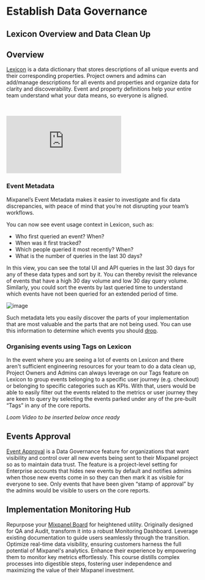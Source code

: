 # Establish Data Governance

## Lexicon Overview and Data Clean Up

## Overview

[Lexicon](/docs/data-governance/lexicon) is a data dictionary that stores descriptions of all unique events and their corresponding properties. Project owners and admins can add/manage descriptions for all events and properties and organize data for clarity and discoverability. Event and property definitions help your entire team understand what your data means, so everyone is aligned. 

<br />
<p style={{ position: 'relative', paddingBottom: '56.25%', height: 0, overflow: 'hidden' }}>
  <iframe src="https://www.youtube.com/embed/0Uc4lodA9Ok?rel=0" title="Use a Board Template to Monitor Your Data Health" frameborder="0" webkitallowfullscreen="true" mozallowfullscreen="true" allowFullScreen style={{position: 'absolute', top: 0, left: 0, width: '100%', height: '100%'}}></iframe>
</p>

###  Event Metadata

Mixpanel’s Event Metadata makes it easier to investigate and fix data discrepancies, with peace of mind that you’re not disrupting your team’s workflows.

You can now see event usage context in Lexicon, such as:
- Who first queried an event? When?
- When was it first tracked?
- Which people queried it most recently? When?
- What is the number of queries in the last 30 days?

In this view, you can see the total UI and API queries in the last 30 days for any of these data types and sort by it. You can thereby revisit the relevance of events that have a high 30 day volume and low 30 day query volume. Similarly, you could sort the events by last queried time to understand which events have not been queried for an extended period of time.

![image](//tutorials/events-metadata.png)

Such metadata lets you easily discover the parts of your implementation that are most valuable and the parts that are not being used. You can use this information to determine which events you should [drop](/docs/data-governance/lexicon#dropping-events). 

### Organising events using Tags on Lexicon

In the event where you are seeing a lot of events on Lexicon and there aren't sufficient engineering resources for your team to do a data clean up, Project Owners and Admins can always leverage on our Tags feature on Lexicon to group events belonging to a specific user journey (e.g. checkout) or belonging to specific categories such as KPIs. With that, users would be able to easily filter out the events related to the metrics or user journey they are keen to query by selecting the events parked under any of the pre-built “Tags” in any of the core reports. 

_Loom Video to be inserted below once ready_


## Events Approval
[Event Approval](/docs/data-governance/event-approval) is a Data Governance feature for organizations that want visibility and control over all new events being sent to their Mixpanel project so as to maintain data trust. The feature is a project-level setting for Enterprise accounts that hides new events by default and notifies admins when those new events come in so they can then mark it as visible for everyone to see. Only events that have been given “stamp of approval” by the admins would be visible to users on the core reports. 

## Implementation Monitoring Hub
Repurpose your [Mixpanel Board](https://mixpanel.com/s/3oqDsG) for heightened utility. Originally designed for QA and Audit, transform it into a robust Monitoring Dashboard. Leverage existing documentation to guide users seamlessly through the transition. Optimize real-time data visibility, ensuring customers harness the full potential of Mixpanel's analytics. Enhance their experience by empowering them to monitor key metrics effortlessly. This course distills complex processes into digestible steps, fostering user independence and maximizing the value of their Mixpanel investment.
